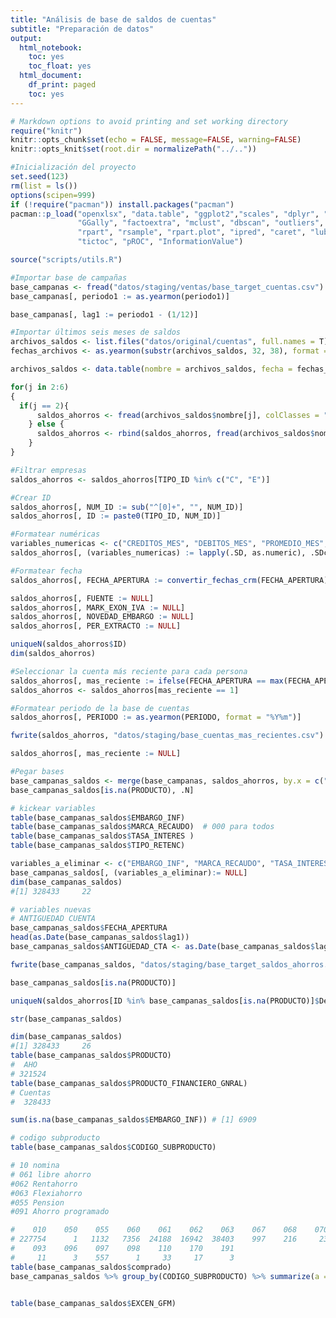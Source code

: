 ```yaml
---
title: "Análisis de base de saldos de cuentas"
subtitle: "Preparación de datos"
output:
  html_notebook:
    toc: yes
    toc_float: yes
  html_document:
    df_print: paged
    toc: yes
---
```


```r
# Markdown options to avoid printing and set working directory
require("knitr")
knitr::opts_chunk$set(echo = FALSE, message=FALSE, warning=FALSE)
knitr::opts_knit$set(root.dir = normalizePath("../.."))
```

```r
#Inicialización del proyecto
set.seed(123)
rm(list = ls())
options(scipen=999)
if (!require("pacman")) install.packages("pacman")
pacman::p_load("openxlsx", "data.table", "ggplot2","scales", "dplyr", "zoo", "kohonen",
               "GGally", "factoextra", "mclust", "dbscan", "outliers",
               "rpart", "rsample", "rpart.plot", "ipred", "caret", "lubridate", "tree",
               "tictoc", "pROC", "InformationValue")

source("scripts/utils.R")
```

```r
#Importar base de campañas
base_campanas <- fread("datos/staging/ventas/base_target_cuentas.csv")
base_campanas[, periodo1 := as.yearmon(periodo1)]

base_campanas[, lag1 := periodo1 - (1/12)]

#Importar últimos seis meses de saldos
archivos_saldos <- list.files("datos/original/cuentas", full.names = T)
fechas_archivos <- as.yearmon(substr(archivos_saldos, 32, 38), format = "%Y_%m")

archivos_saldos <- data.table(nombre = archivos_saldos, fecha = fechas_archivos)[order(-fecha)]

for(j in 2:6)
{
  if(j == 2){
      saldos_ahorros <- fread(archivos_saldos$nombre[j], colClasses = "character")
    } else {
      saldos_ahorros <- rbind(saldos_ahorros, fread(archivos_saldos$nombre[j], colClasses = "character"))
    }
}

#Filtrar empresas
saldos_ahorros <- saldos_ahorros[TIPO_ID %in% c("C", "E")]

#Crear ID
saldos_ahorros[, NUM_ID := sub("^[0]+", "", NUM_ID)]
saldos_ahorros[, ID := paste0(TIPO_ID, NUM_ID)]

#Formatear numéricas
variables_numericas <- c("CREDITOS_MES", "DEBITOS_MES", "PROMEDIO_MES", "SALDO_DISPONIBLE", "SALDO_INICIAL_MES", "TASA_INTERES", "VALOR_ULTIMO_DEPOSITO")
saldos_ahorros[, (variables_numericas) := lapply(.SD, as.numeric), .SDcols = variables_numericas]

#Formatear fecha
saldos_ahorros[, FECHA_APERTURA := convertir_fechas_crm(FECHA_APERTURA)]

saldos_ahorros[, FUENTE := NULL]
saldos_ahorros[, MARK_EXON_IVA := NULL]
saldos_ahorros[, NOVEDAD_EMBARGO := NULL]
saldos_ahorros[, PER_EXTRACTO := NULL]

uniqueN(saldos_ahorros$ID)
dim(saldos_ahorros)

#Seleccionar la cuenta más reciente para cada persona
saldos_ahorros[, mas_reciente := ifelse(FECHA_APERTURA == max(FECHA_APERTURA), 1, 0), by = .(ID, PERIODO)]
saldos_ahorros <- saldos_ahorros[mas_reciente == 1]

#Formatear periodo de la base de cuentas
saldos_ahorros[, PERIODO := as.yearmon(PERIODO, format = "%Y%m")]

fwrite(saldos_ahorros, "datos/staging/base_cuentas_mas_recientes.csv")

saldos_ahorros[, mas_reciente := NULL]

#Pegar bases
base_campanas_saldos <- merge(base_campanas, saldos_ahorros, by.x = c("Definit", "lag1"), by.y = c("ID", "PERIODO"), all.x = T)
base_campanas_saldos[is.na(PRODUCTO), .N]

# kickear variables
table(base_campanas_saldos$EMBARGO_INF)
table(base_campanas_saldos$MARCA_RECAUDO)  # 000 para todos
table(base_campanas_saldos$TASA_INTERES )
table(base_campanas_saldos$TIPO_RETENC)

variables_a_eliminar <- c("EMBARGO_INF", "MARCA_RECAUDO", "TASA_INTERES", "TIPO_RETENC")
base_campanas_saldos[, (variables_a_eliminar):= NULL]
dim(base_campanas_saldos)
#[1] 328433     22

# variables nuevas
# ANTIGUEDAD CUENTA
base_campanas_saldos$FECHA_APERTURA
head(as.Date(base_campanas_saldos$lag1))
base_campanas_saldos$ANTIGUEDAD_CTA <- as.Date(base_campanas_saldos$lag1) -   base_campanas_saldos$FECHA_APERTURA

fwrite(base_campanas_saldos, "datos/staging/base_target_saldos_ahorros.csv")

base_campanas_saldos[is.na(PRODUCTO)]
```

```r
uniqueN(saldos_ahorros[ID %in% base_campanas_saldos[is.na(PRODUCTO)]$Definit]$ID)

str(base_campanas_saldos)

dim(base_campanas_saldos)  
#[1] 328433     26
table(base_campanas_saldos$PRODUCTO)
#  AHO 
# 321524 
table(base_campanas_saldos$PRODUCTO_FINANCIERO_GNRAL)
# Cuentas 
#  328433

sum(is.na(base_campanas_saldos$EMBARGO_INF)) # [1] 6909

# codigo subproducto
table(base_campanas_saldos$CODIGO_SUBPRODUCTO)

# 10 nomina 
# 061 libre ahorro
#062 Rentahorro
#063 Flexiahorro
#055 Pension
#091 Ahorro programado

#    010    050    055    060    061    062    063    067    068    070    076    080    090    091 
# 227754      1   1132   7356  24188  16942  38403    997    216     23      1      1     69   3816 
#    093    096    097    098    110    170    191 
#     11      3    557      1     33     17      3
table(base_campanas_saldos$comprado)
base_campanas_saldos %>% group_by(CODIGO_SUBPRODUCTO) %>% summarize(a = mean(comprado))


table(base_campanas_saldos$EXCEN_GFM)
```